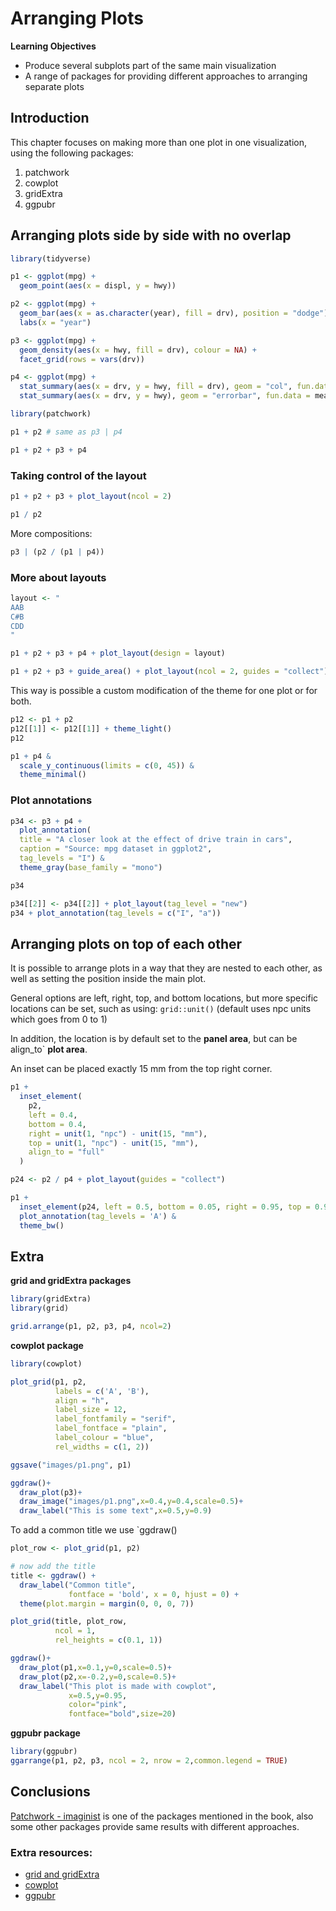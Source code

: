 # Arranging Plots


**Learning Objectives**

- Produce several subplots part of the same main visualization
- A range of packages for providing different approaches to arranging separate plots



## Introduction

This chapter focuses on making more than one plot in one visualization, using the following packages:

1. patchwork
2. cowplot
3. gridExtra
4. ggpubr


## Arranging plots side by side with no overlap

```r
library(tidyverse)
```


```r
p1 <- ggplot(mpg) + 
  geom_point(aes(x = displ, y = hwy))

p2 <- ggplot(mpg) + 
  geom_bar(aes(x = as.character(year), fill = drv), position = "dodge") + 
  labs(x = "year")

p3 <- ggplot(mpg) + 
  geom_density(aes(x = hwy, fill = drv), colour = NA) + 
  facet_grid(rows = vars(drv))

p4 <- ggplot(mpg) + 
  stat_summary(aes(x = drv, y = hwy, fill = drv), geom = "col", fun.data = mean_se) +
  stat_summary(aes(x = drv, y = hwy), geom = "errorbar", fun.data = mean_se, width = 0.5)
```


```r
library(patchwork)

p1 + p2 # same as p3 | p4
```

```r
p1 + p2 + p3 + p4
```


### Taking control of the layout

```r
p1 + p2 + p3 + plot_layout(ncol = 2)
```

```r
p1 / p2
```

More compositions:
```r
p3 | (p2 / (p1 | p4))
```

### More about layouts

```r
layout <- "
AAB
C#B
CDD
"

p1 + p2 + p3 + p4 + plot_layout(design = layout)
```

```r
p1 + p2 + p3 + guide_area() + plot_layout(ncol = 2, guides = "collect")
```


This way is possible a custom modification of the theme for one plot or for both.
```r
p12 <- p1 + p2
p12[[1]] <- p12[[1]] + theme_light()
p12
```

```r
p1 + p4 & 
  scale_y_continuous(limits = c(0, 45)) & 
  theme_minimal()
```

### Plot annotations
```r
p34 <- p3 + p4 + 
  plot_annotation(
  title = "A closer look at the effect of drive train in cars",
  caption = "Source: mpg dataset in ggplot2",
  tag_levels = "I") &
  theme_gray(base_family = "mono")

p34
```

```r
p34[[2]] <- p34[[2]] + plot_layout(tag_level = "new")
p34 + plot_annotation(tag_levels = c("I", "a"))
```


## Arranging plots on top of each other

It is possible to arrange plots in a way that they are nested to each other, as well as setting the position inside the main plot.

General options are left, right, top, and bottom locations, but more specific locations can be set, such as using: `grid::unit()` (default uses npc units which goes from 0 to 1)

In addition, the location is by default set to the **panel area**, but can be align_to` **plot area**. 

An inset can be placed exactly 15 mm from the top right corner.

```r
p1 + 
  inset_element(
    p2, 
    left = 0.4, 
    bottom = 0.4, 
    right = unit(1, "npc") - unit(15, "mm"), 
    top = unit(1, "npc") - unit(15, "mm"),
    align_to = "full"
  )
```

```r
p24 <- p2 / p4 + plot_layout(guides = "collect")

p1 + 
  inset_element(p24, left = 0.5, bottom = 0.05, right = 0.95, top = 0.9)  +
  plot_annotation(tag_levels = 'A') & 
  theme_bw()
```



## Extra

**grid and gridExtra packages**
```r
library(gridExtra)
library(grid)

grid.arrange(p1, p2, p3, p4, ncol=2)
```


**cowplot package**
```r
library(cowplot)

plot_grid(p1, p2, 
          labels = c('A', 'B'),
          align = "h",
          label_size = 12,
          label_fontfamily = "serif",
          label_fontface = "plain",
          label_colour = "blue",
          rel_widths = c(1, 2))
```


```r
ggsave("images/p1.png", p1)

ggdraw()+
  draw_plot(p3)+
  draw_image("images/p1.png",x=0.4,y=0.4,scale=0.5)+
  draw_label("This is some text",x=0.5,y=0.9)
```



To add a common title we use `ggdraw()
```r
plot_row <- plot_grid(p1, p2)

# now add the title
title <- ggdraw() + 
  draw_label("Common title", 
             fontface = 'bold', x = 0, hjust = 0) +
  theme(plot.margin = margin(0, 0, 0, 7))

plot_grid(title, plot_row,
          ncol = 1,
          rel_heights = c(0.1, 1))
```

```r
ggdraw()+
  draw_plot(p1,x=0.1,y=0,scale=0.5)+
  draw_plot(p2,x=-0.2,y=0,scale=0.5)+
  draw_label("This plot is made with cowplot",
             x=0.5,y=0.95,
             color="pink",
             fontface="bold",size=20)
```

**ggpubr package**
```r
library(ggpubr)
ggarrange(p1, p2, p3, ncol = 2, nrow = 2,common.legend = TRUE)
```


## Conclusions


[Patchwork - imaginist](https://patchwork.data-imaginist.com/) is one of the packages mentioned in the book, also some other packages provide same results with different approaches. 

### Extra resources:

- [grid and gridExtra](https://cran.r-project.org/web/packages/gridExtra/vignettes/arrangeGrob.html)
- [cowplot](https://wilkelab.org/cowplot/articles/plot_grid.html)
- [ggpubr](https://rpkgs.datanovia.com/ggpubr/reference/ggarrange.html)
